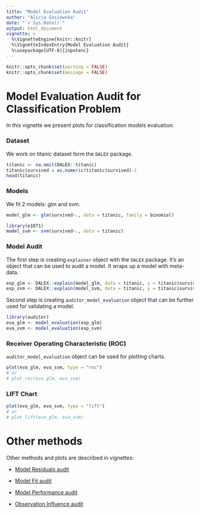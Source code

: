 ---
title: "Model Evaluation Audit"
author: "Alicja Gosiewska"
date: "`r Sys.Date()`"
output: html_document
vignette: >
  %\VignetteEngine{knitr::knitr}
  %\VignetteIndexEntry{Model Evaluation Audit}
  %\usepackage[UTF-8]{inputenc}
---


```{r setup, echo = FALSE}
knitr::opts_chunk$set(warning = FALSE)
knitr::opts_chunk$set(message = FALSE)
```


# Model Evaluation Audit for Classification Problem

In this vignette we present plots for classification models evaluation.


### Dataset

We work on titanic dataset form the `DALEX` package.

```{r}
titanic <- na.omit(DALEX::titanic)
titanic$survived = as.numeric(titanic$survived)-1
head(titanic)
```


### Models

We fit 2 models: glm and svm.

```{r}
model_glm <- glm(survived~., data = titanic, family = binomial)

library(e1071)
model_svm <- svm(survived~., data = titanic)
```

### Model Audit

The first step is creating `explainer` object with the `DALEX` package. It’s an object that can be used to audit a model. It wraps up a model with meta-data.

```{r}
exp_glm <- DALEX::explain(model_glm, data = titanic, y = titanic$survived)
exp_svm <- DALEX::explain(model_svm, data = titanic, y = titanic$survived, label = "svm")
```

Second step is creating `auditor_model_evaluation` object that can be further used for validating a model.

```{r}
library(auditor)
eva_glm <- model_evaluation(exp_glm)
eva_svm <- model_evaluation(exp_svm)
```


### Receiver Operating Characteristic (ROC)

`auditor_model_evaluation` object can be used for plotting charts.

```{r}
plot(eva_glm, eva_svm, type = "roc")
# or
# plot_roc(eva_glm, eva_svm)
```

### LIFT Chart

```{r}
plot(eva_glm, eva_svm, type = "lift")
# or
# plot_lift(eva_glm, eva_svm)
```



# Other methods

Other methods and plots are described in vignettes: 

* [Model Residuals audit](https://modeloriented.github.io/auditor/articles/model_residuals_audit.html)

* [Model Fit audit](https://modeloriented.github.io/auditor/articles/model_fit_audit.html)

* [Model Performance audit](https://modeloriented.github.io/auditor/articles/model_performance_audit.html)

* [Observation Influence audit](https://modeloriented.github.io/auditor/articles/observation_influence_audit.html)


